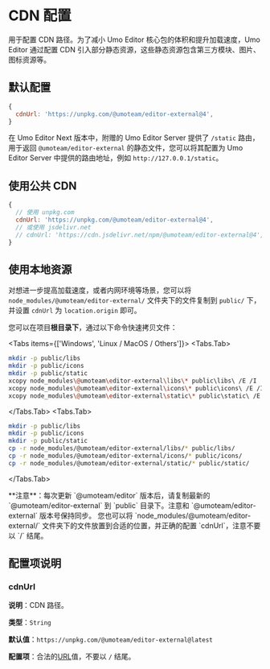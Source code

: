 
# CDN 配置

用于配置 CDN 路径。为了减小 Umo Editor 核心包的体积和提升加载速度，Umo Editor 通过配置 CDN 引入部分静态资源，这些静态资源包含第三方模块、图片、图标资源等。

## 默认配置

```js
{
  cdnUrl: 'https://unpkg.com/@umoteam/editor-external@4',
}
```

在 Umo Editor Next 版本中，附赠的 Umo Editor Server 提供了 `/static` 路由，用于返回 `@umoteam/editor-external` 的静态文件，您可以将其配置为 Umo Editor Server 中提供的路由地址，例如 `http://127.0.0.1/static`。

## 使用公共 CDN

```js
{
  // 使用 unpkg.com
  cdnUrl: 'https://unpkg.com/@umoteam/editor-external@4',
  // 或使用 jsdelivr.net
  // cdnUrl: 'https://cdn.jsdelivr.net/npm/@umoteam/editor-external@4',
}
```

## 使用本地资源

对想进一步提高加载速度，或者内网环境等场景，您可以将 `node_modules/@umoteam/editor-external/` 文件夹下的文件复制到 `public/` 下，并设置 `cdnUrl` 为 `location.origin` 即可。

您可以在项目**根目录下**，通过以下命令快速拷贝文件：

<Tabs items={['Windows', 'Linux / MacOS / Others']}>
<Tabs.Tab>
```bash
mkdir -p public/libs
mkdir -p public/icons
mkdir -p public/static
xcopy node_modules\@umoteam\editor-external\libs\* public\libs\ /E /I
xcopy node_modules\@umoteam\editor-external\icons\* public\icons\ /E /I
xcopy node_modules\@umoteam\editor-external\static\* public\static\ /E /I
```
</Tabs.Tab>
<Tabs.Tab>
```bash
mkdir -p public/libs
mkdir -p public/icons
mkdir -p public/static
cp -r node_modules/@umoteam/editor-external/libs/* public/libs/
cp -r node_modules/@umoteam/editor-external/icons/* public/icons/
cp -r node_modules/@umoteam/editor-external/static/* public/static/
```
</Tabs.Tab>
</Tabs>

<Callout type="warning" emoji="⚠️">
**注意**：每次更新 `@umoteam/editor` 版本后，请复制最新的 `@umoteam/editor-external` 到 `public` 目录下。注意和 `@umoteam/editor-external` 版本号保持同步。
</Callout>

<Callout type="info">
您也可以将 `node_modules/@umoteam/editor-external/` 文件夹下的文件放置到合适的位置，并正确的配置 `cdnUrl`，注意不要以 `/` 结尾。
</Callout>

## 配置项说明

### cdnUrl

**说明**：CDN 路径。

**类型**：`String`

**默认值**：`https://unpkg.com/@umoteam/editor-external@latest`

**配置项**：合法的[URL](https://developer.mozilla.org/zh-CN/docs/Learn/Common_questions/Web_mechanics/What_is_a_URL)值，不要以 `/` 结尾。
